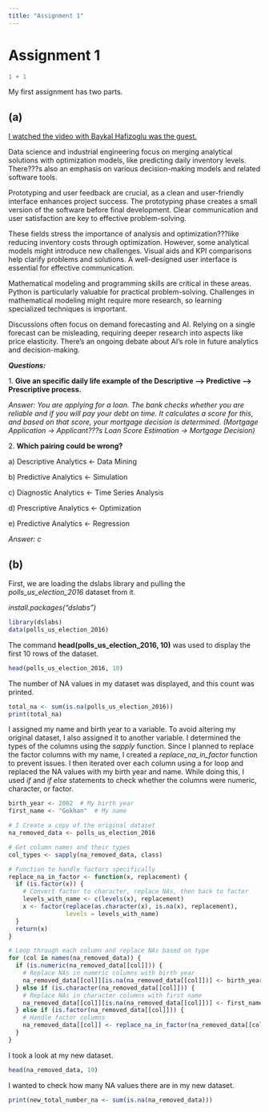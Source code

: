 ```yaml
---
title: "Assignment 1"
---
```


# Assignment 1

```r
1 + 1
```

My first assignment has two parts.

## (a)

[I watched the video with Baykal Hafizoglu was the guest.]{.underline}

Data science and industrial engineering focus on merging analytical solutions with optimization models, like predicting daily inventory levels. There???s also an emphasis on various decision-making models and related software tools.

Prototyping and user feedback are crucial, as a clean and user-friendly interface enhances project success. The prototyping phase creates a small version of the software before final development. Clear communication and user satisfaction are key to effective problem-solving.

These fields stress the importance of analysis and optimization???like reducing inventory costs through optimization. However, some analytical models might introduce new challenges. Visual aids and KPI comparisons help clarify problems and solutions. A well-designed user interface is essential for effective communication.

Mathematical modeling and programming skills are critical in these areas. Python is particularly valuable for practical problem-solving. Challenges in mathematical modeling might require more research, so learning specialized techniques is important.

Discussions often focus on demand forecasting and AI. Relying on a single forecast can be misleading, requiring deeper research into aspects like price elasticity. There's an ongoing debate about AI's role in future analytics and decision-making.

***Questions:***

1\. **Give an specific daily life example of the Descriptive --\> Predictive --\> Prescriptive process.**

*Answer: You are applying for a loan. The bank checks whether you are reliable and if you will pay your debt on time. It calculates a score for this, and based on that score, your mortgage decision is determined. (Mortgage Application -\> Applicant???s Loan Score Estimation -\> Mortgage Decision)*

2\. **Which pairing could be wrong?**

a\) Descriptive Analytics \<- Data Mining

b\) Predictive Analytics \<- Simulation

c\) Diagnostic Analytics \<- Time Series Analysis

d\) Prescriptive Analytics \<- Optimization

e\) Predictive Analytics \<- Regression

*Answer: c*

## (b)

First, we are loading the dslabs library and pulling the *polls_us_election_2016* dataset from it.

*install.packages("dslabs")*

```r
library(dslabs)
data(polls_us_election_2016)
```

The command **head(polls_us_election_2016, 10)** was used to display the first 10 rows of the dataset.

```r
head(polls_us_election_2016, 10)
```

The number of NA values in my dataset was displayed, and this count was printed.

```r
total_na <- sum(is.na(polls_us_election_2016))
print(total_na)
```

I assigned my name and birth year to a variable. To avoid altering my original dataset, I also assigned it to another variable. I determined the types of the columns using the *sapply* function. Since I planned to replace the factor columns with my name, I created a *replace_na_in_factor* function to prevent issues. I then iterated over each column using a for loop and replaced the NA values with my birth year and name. While doing this, I used *if* and *if else* statements to check whether the columns were numeric, character, or factor.

```r
birth_year <- 2002  # My birth year
first_name <- "Gokhan"  # My name

# I Create a copy of the original dataset
na_removed_data <- polls_us_election_2016

# Get column names and their types
col_types <- sapply(na_removed_data, class)

# Function to handle factors specifically
replace_na_in_factor <- function(x, replacement) {
  if (is.factor(x)) {
    # Convert factor to character, replace NAs, then back to factor
    levels_with_name <- c(levels(x), replacement)
    x <- factor(replace(as.character(x), is.na(x), replacement),
                levels = levels_with_name)
  }
  return(x)
}

# Loop through each column and replace NAs based on type
for (col in names(na_removed_data)) {
  if (is.numeric(na_removed_data[[col]])) {
    # Replace NAs in numeric columns with birth year
    na_removed_data[[col]][is.na(na_removed_data[[col]])] <- birth_year
  } else if (is.character(na_removed_data[[col]])) {
    # Replace NAs in character columns with first name
    na_removed_data[[col]][is.na(na_removed_data[[col]])] <- first_name
  } else if (is.factor(na_removed_data[[col]])) {
    # Handle factor columns
    na_removed_data[[col]] <- replace_na_in_factor(na_removed_data[[col]], first_name)
  }
}
```

I took a look at my new dataset.

```r
head(na_removed_data, 10)
```

I wanted to check how many NA values there are in my new dataset.

```r
print(new_total_number_na <- sum(is.na(na_removed_data)))
```
